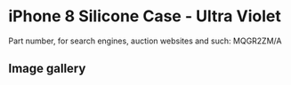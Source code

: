 
# iPhone 8 Silicone Case - Ultra Violet

Part number, for search engines, auction websites and such: MQGR2ZM/A

## Image gallery

<div style={{ width: "768px" }}>
  <GalleryComponent
    images={[
      {
        original: "/everysource/MQGR2.png",
        thumbnail: "/everypreview/MQGR2.png",
      },
      {
        original: "/everysource/MQGR2_AV1_GOLD.png",
        thumbnail: "/everypreview/MQGR2_AV1_GOLD.png",
      },
      {
        original: "/everysource/MQGR2_AV1_SILVER.png",
        thumbnail: "/everypreview/MQGR2_AV1_SILVER.png",
      },
      {
        original: "/everysource/MQGR2_AV1_SPACE_GRAY.png",
        thumbnail: "/everypreview/MQGR2_AV1_SPACE_GRAY.png",
      },
      {
        original: "/everysource/MQGR2_AV2.png",
        thumbnail: "/everypreview/MQGR2_AV2.png",
      }
    ]}
  />
</div>